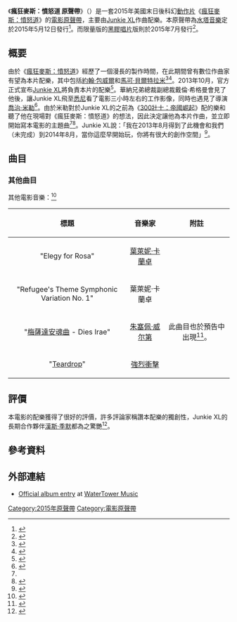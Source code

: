 {{noteTA
|G1=Show
|G2=Movie
|1=zh-hk:末日先鋒：戰甲飛車;zh-cn:疯狂的麦克斯：狂暴之路;zh-tw:瘋狂麥斯：憤怒道
}}
{{Infobox album
| Name        = 瘋狂麥斯：憤怒道 電影原聲帶<br>{{lang|en|''Mad Max: Fury Road Original Motion Picture Soundtrack''}}
| Type        = 電影配樂
| Artist      = [[Junkie_XL|Junkie XL]]
| Cover       = Mad Max Fury Road Soundtrack.jpg
| Released    = 2015年5月12日
| Recorded    = [[伯班克_(加利福尼亞州)|伯班克]]，Eastwood Scoring Stage<ref>{{cite web|title=Warner Bros. Eastwood Scoring Stage - Selected Credits|url=http://63.128.154.123/wp-content/uploads/2013/10/Eastwood-Scoring_CreditList.pdf|website=WB Sound|publisher=[[Warner_Bros.|Warner Bros. Entertainment Inc.]]|accessdate=2015-04-09|archiveurl=https://web.archive.org/web/20150409165500/http://63.128.154.123/wp-content/uploads/2013/10/Eastwood-Scoring_CreditList.pdf|archivedate=2015-04-09}}</ref>
| Genre       = [[原聲音樂|原聲音樂]]
| Length      = 125:08
| Label       = [[水塔音樂|水塔音樂]]
| Producer    = 
| Last album  = [[一夜狂奔#音樂|一夜狂奔]]<br>(2015)
| This album  = '''瘋狂麥斯：憤怒道'''<br>(2015)
| Next album  = [[賓漢_(2016年電影)|賓漢]]<br>(2016)
| Misc        = {{Extra chronology
| Artist      = [[衝鋒飛車隊系列電影|衝鋒飛車隊]]
| Type        = 電影
| Last album  = [[衝鋒飛車隊3_(原聲帶)|衝鋒飛車隊3]]<br>(1985)
| This album  = '''瘋狂麥斯：憤怒道'''<br>(2015)
| Next album  = 
}}}}

《'''瘋狂麥斯：憤怒道 原聲帶'''》（{{lang-en|''Mad Max: Fury Road Original Motion Picture Soundtrack''}}）是一套2015年美國末日後科幻[[動作片|動作片]]《[[瘋狂麥斯：憤怒道|瘋狂麥斯：憤怒道]]》的[[電影原聲帶|電影原聲帶]]，主要由[[Junkie_XL|Junkie XL]]作曲配樂。本原聲帶為[[水塔音樂|水塔音樂]]定於2015年5月12日發行<ref>{{cite web|last1=Jagernauth|first1=Kevin|title='Mad Max: Fury Road' Soundtrack Details Arrive, Listen To The First Pulse-Pounding Track|url=http://blogs.indiewire.com/theplaylist/mad-max-fury-road-soundtrack-details-arrive-listen-to-the-first-pulse-pounding-track-20150401|website=[[Indiewire|Indiewire]]|publisher=[[SnagFilms|SnagFilms]]|accessdate=2015-04-08|date=2015-04-01|archive-date=2015-04-03|archive-url=https://web.archive.org/web/20150403180301/http://blogs.indiewire.com/theplaylist/mad-max-fury-road-soundtrack-details-arrive-listen-to-the-first-pulse-pounding-track-20150401|dead-url=no}}</ref>。而限量版的[[黑膠唱片|黑膠唱片]]版則於2015年7月發行<ref>{{cite web|title=Mad Max: Fury Road 2XLP|url=http://mondotees.com/products/mad-max-fury-road-original-motion-picture-soundtrack-2xlp|website=Mondo|accessdate=2015-05-18|archiveurl=https://web.archive.org/web/20150518221103/http://mondotees.com/products/mad-max-fury-road-original-motion-picture-soundtrack-2xlp|archivedate=2015-05-18}}</ref>。

==概要==
由於《[[瘋狂麥斯：憤怒道|瘋狂麥斯：憤怒道]]》經歷了一個漫長的製作時間，在此期間曾有數位作曲家有望為本片配樂，其中包括[[約翰·包威爾|約翰·包威爾]]和[[馬可·貝爾特拉米|馬可·貝爾特拉米]]<ref>{{cite web|last1=Goldwasser|first1=Dan|title=John Powell - Interview|url=http://www.soundtrack.net/content/article/?id=211|website=[[Soundtrack.Net|Soundtrack.Net]]|accessdate=2015-04-08|date=November 2006|archive-date=2015-04-15|archive-url=https://web.archive.org/web/20150415120048/http://www.soundtrack.net/content/article/?id=211|dead-url=no}}</ref><ref>{{cite web|title=New Project: MAD MAX 4, Fans of Film Music audiopodcast|url=http://marco-beltrami.com/news2012.htm|website=The Marco Beltrami Universe|accessdate=2015-04-08|archiveurl=https://web.archive.org/web/20141027052531/http://marco-beltrami.com/news2012.htm|archivedate=2014-10-27|date=2012-09-06}}</ref>。2013年10月，官方正式宣布[[Junkie_XL|Junkie XL]]將負責本片的配樂<ref>{{cite web|title=‘Mad Max: Fury Road’ to Feature Music by Junkie XL|url=http://filmmusicreporter.com/2013/10/16/mad-max-fury-road-to-feature-music-by-junkie-xl/|website=Film Music Reporter|accessdate=2015-04-08|date=2013-10-16|archive-date=2015-03-15|archive-url=https://web.archive.org/web/20150315062615/http://filmmusicreporter.com/2013/10/16/mad-max-fury-road-to-feature-music-by-junkie-xl/|dead-url=no}}</ref>。華納兄弟總裁副總裁戴倫·希格曼會見了他後，讓Junkie XL飛至[[悉尼|悉尼]]看了電影三小時左右的工作影像，同時也遇見了導演[[喬治·米勒|喬治·米勒]]<ref name="Collider1">{{cite web|last1=Weintraub|first1=Steve|title=Junkie XL Talks RUN ALL NIGHT, MAD MAX: FURY ROAD, BATMAN V SUPERMAN, and More|url=http://collider.com/junkie-xl-mad-max-fury-road-batman-v-superman-interview/|website=[[Collider.com|Collider.com]]|publisher=[[Complex_(magazine)|Complex]]|accessdate=2015-04-08|date=2015-03-11|archive-date=2015-04-07|archive-url=https://web.archive.org/web/20150407095427/http://collider.com/junkie-xl-mad-max-fury-road-batman-v-superman-interview/|dead-url=no}}</ref>。由於米勒對於Junkie XL的之前為《[[300壯士：帝國崛起|300壯士：帝國崛起]]》配的樂和聽了他在現場對《瘋狂麥斯：憤怒道》的想法，因此決定讓他為本片作曲，並立即開始寫本電影的主題曲<ref name="Collider1" /><ref>{{cite web|last1=Roberts|first1=Sheila|title=Composer Junkie XL Talks 300: RISE OF AN EMPIRE, DIVERGENT, Possibly Collaborating with Hans Zimmer on INTERSTELLAR, MAD MAX: FURY ROAD, and More|url=http://collider.com/junkie-xl-mad-max-300-rise-of-empire-interview/|website=[[Collider.com|Collider.com]]|publisher=[[Complex_(magazine)|Complex]]|accessdate=2015-04-08|date=2014-03-18|archive-date=2015-04-25|archive-url=https://web.archive.org/web/20150425115532/http://collider.com/junkie-xl-mad-max-300-rise-of-empire-interview/|dead-url=no}}</ref>。Junkie XL說：「我在2013年8月得到了此機會和我們（未完成）到2014年8月，當你這麼早開始玩，你將有很大的創作空間」<ref>{{cite web|last1=Burlingame|first1=Russ|title=Mad Max: Fury Road and Batman V Superman Composer Junkie XL Talks Scoring Blockbusters|url=http://comicbook.com/2015/04/07/q-a-mad-max-fury-road-and-batman-v-superman-composer-junkie-xl/|website=ComicBook.com|accessdate=2015-04-08|date=2015-04-07|archive-date=2015-04-10|archive-url=https://web.archive.org/web/20150410045921/http://comicbook.com/2015/04/07/q-a-mad-max-fury-road-and-batman-v-superman-composer-junkie-xl|dead-url=no}}</ref>。

==曲目==
{{Tracklist
| collapsed       = no
| extra_column    =
| total_length    =
| all_writing     = 
| all_lyrics      = 
| all_music       = [[Junkie_XL|Junkie XL]]

| title1          = Survive (加長版)
| length1         = 1:40
| title2          = Escape (加長版)
| length2         = 3:28
| title3          = Immortan’s Citadel (加長版)
| length3         = 8:58
| title4          = Blood Bag (加長版)
| length4         = 3:39
| title5          = Buzzards Arrive (附贈曲目)
| length5         = 1:26
| title6          = Spikey Cars (加長版)
| length6         = 4:08
| title7          = Storm Is Coming (加長版)
| length7         = 6:16
| title8          = We Are Not Things (加長版)
| length8         = 1:42
| title9          = Water (加長版)
| length9         = 6:25
| title10         = The Rig (加長版)
| length10        = 6:31
| title11         = Into the Canyon (附贈曲目)
| length11        = 2:49
| title12         = Brothers In Arms (加長版)
| length12        = 5:52
| title13         = The Chase (附贈曲目)
| length13        = 3:16
| title14         = Moving On (附贈曲目)
| length14        = 1:56
| title15         = The Bog (加長版)
| length15        = 12:32
| title16         = Redemption
| length16        = 1:45
| title17         = Many Mothers (加長版)
| length17        = 8:58
| title18         = The Return To Nowhere (附贈曲目)    
| length18        = 5:17
| title19         = Claw Trucks (加長版)
| length19        = 5:43
| title20         = Immortan (附贈曲目)
| length20        = 11:10
| title21         = Chapter Doof
| length21        = 6:49
| title22         = Walhalla Awaits (附贈曲目)
| length22        = 2:40
| title23         = My Name Is Max
| length23        = 2:23
| title24         = Let Them Up
| length24        = 2:36
| title25         = Mary Jo Bassa (附贈曲目)
| length25        = 2:26
| title26         = Coda (附贈曲目)
| length26        = 4:43
}}

===其他曲目===
其他電影音樂：<ref name="SongCredits">{{cite web|title=Mad Max: Fury Road - Song Credits|url=http://www.soundtrack.net/movie/mad-max-fury-road/|website=[[Soundtrack.Net|Soundtrack.Net]]|accessdate=2015-05-12|archive-date=2019-12-07|archive-url=https://web.archive.org/web/20191207144603/https://www.soundtrack.net/movie/mad-max-fury-road/|dead-url=no}}</ref>

{| class="wikitable"
|-
!align="center"|標題
!align="center"|音樂家
!align="center"|附註
|-
| "Elegy for Rosa" 
| [[葉萊妮·卡蘭卓|葉萊妮·卡蘭卓]]
|
|-
| "Refugee's Theme Symphonic Variation No. 1"
| 葉萊妮·卡蘭卓
|
|-
| "[[安魂曲_(威爾第)|梅薩達安魂曲]] - Dies Irae"
| [[朱塞佩·威尔第|朱塞佩·威尔第]]
| 此曲目也於預告中出現<ref>{{cite web|last1=Blankenship|first1=Mark|title=Verdi Gives the 'Mad Max: Fury Road' Trailer Its Personality|url=https://tribecafilm.com/stories/verdi-gives-the-mad-fax-fury-road-trailer-its-pers|website=[[Tribeca_Film_Festival|Tribeca Film Festival]]|publisher=Tribeca Enterprises|accessdate=2015-05-12|date=2014-12-17|archive-date=2019-10-06|archive-url=https://web.archive.org/web/20191006175144/https://www.tribecafilm.com/stories/verdi-gives-the-mad-fax-fury-road-trailer-its-pers|dead-url=no}}</ref>。
|-
| "[[Teardrop_(單曲)|Teardrop]]"
| [[強烈衝擊|強烈衝擊]]
|
|}

==評價==
{{Album ratings
|rev1 = [[AllMusic|AllMusic]]
|rev1score = {{Rating|4|5}}<ref name="allmusic">{{cite web|last1=Kellman|first1=Andy|title=Mad Max: Fury Road [Original Motion Picture Soundtrack]|url=http://www.allmusic.com/album/mad-max-fury-road-original-motion-picture-soundtrack-mw0002838283|website=[[AllMusic|AllMusic]]|publisher=[[All_Media_Network|All Media Network]]|accessdate=2015-05-18|archiveurl=https://web.archive.org/web/20150518022011/http://www.allmusic.com/album/mad-max-fury-road-original-motion-picture-soundtrack-mw0002838283|archivedate=2015-05-18}}</ref>
|rev2 = Film Music Fan
|rev2score = B-<ref>{{cite web|title=Mad Max: Fury Road - Soundtrack Review|url=http://www.filmmusicfan.com/2015/05/mad-max-fury-road-soundtrack-review.html|website=Film Music Fan|accessdate=2015-05-18|archiveurl=https://web.archive.org/web/20150518023923/http://www.filmmusicfan.com/2015/05/mad-max-fury-road-soundtrack-review.html|archivedate=2015-05-18|date=2015-05-12}}</ref>
|rev3 = Film.Music.Media
|rev3score = {{Rating|5|5}}<ref>{{cite web|last1=Savas|first1=Kaya|title=Mad Max: Fury Road by Tom Holkenborg aka Junkie XL|url=http://www.filmmusicmedia.com/reviews/madmaxfuryroadbytomholkenborgakajunkiexl|website=Film.Music.Media|accessdate=2015-05-18|archiveurl=https://web.archive.org/web/20150518021353/http://www.filmmusicmedia.com/reviews/madmaxfuryroadbytomholkenborgakajunkiexl|archivedate=2015-05-18|date=2015-05-07}}</ref>
|rev4 = Movie Wave
|rev4score = {{Rating|2.5|5}}<ref>{{cite web|last1=Southall|first1=James|title=Mad Max: Fury Road|url=http://www.movie-wave.net/mad-max-fury-road/|website=Movie Wave|accessdate=2015-05-18|archiveurl=https://web.archive.org/web/20150518021420/http://www.movie-wave.net/mad-max-fury-road/|archivedate=2015-05-18|date=2015-05-18}}</ref>
|rev5 = [[Sputnikmusic|Sputnikmusic]]
|rev5score = {{Rating|4.5|5}}<ref>{{cite web|title=Junkie XL - Mad Max: Fury Road (album review)|url=http://www.sputnikmusic.com/review/67111/Junkie-XL-Mad-Max-Fury-Road/|website=[[Sputnikmusic|Sputnikmusic]]|accessdate=2015-05-19|archiveurl=https://web.archive.org/web/20150519035727/http://www.sputnikmusic.com/review/67111/Junkie-XL-Mad-Max-Fury-Road/|archivedate=2015-05-19|date=2015-05-16}}</ref>
}}
本電影的配樂獲得了很好的評價，許多評論家稱讚本配樂的獨創性，Junkie XL的長期合作夥伴[[漢斯·季默|漢斯·季默]]都為之驚艷<ref>{{cite web|last1=Tapley|first1=Kristopher|title=He balances bombast with intimacy in Christopher Nolan's 'Interstellar'|url=http://www.hitfix.com/in-contention/hans-zimmer-says-junkie-xls-mad-max-score-is-mind-blowingly-brilliant/single-page|website=[[HitFix|HitFix]]|accessdate=2015-04-09|archiveurl=https://web.archive.org/web/20150409170806/http://www.hitfix.com/in-contention/hans-zimmer-says-junkie-xls-mad-max-score-is-mind-blowingly-brilliant/single-page|archivedate=2015-04-09|date=2014-11-06}}</ref>。

==參考資料==
{{reflist}}

==外部連結==
*[https://web.archive.org/web/20150405003925/http://www.watertower-music.com/releases_spotlight.php?search=WTM39642_MadMax_FF Official album entry] at [[WaterTower_Music|WaterTower Music]]

{{Mad Max}}

{{DEFAULTSORT:Mad Max: Fury Road (soundtrack)}}
[[Category:2015年原聲帶|Category:2015年原聲帶]]
[[Category:電影原聲帶|Category:電影原聲帶]]